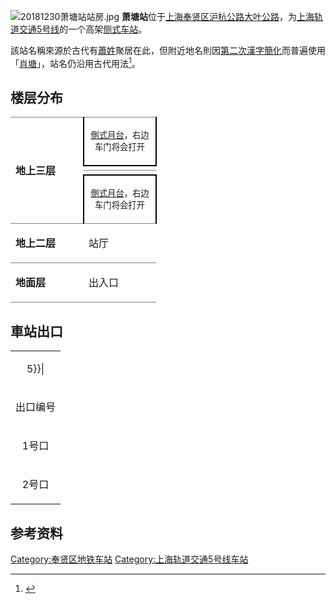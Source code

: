 {{noteTA 
|G1 =Railway}}
{{Infobox station
|name = 萧塘
|eng_name = Xiaotang
|symbol_right =
|linecolour = {{上海地铁颜色|5|yes}}
|image = 20181230萧塘站站台.jpg
|caption = 萧塘站站台
|other_name = 
|country = {{PRC}}
|borough = [[上海市|上海市]][[奉贤区|奉贤区]][[奉浦街道|奉浦街道]]
|address = [[沪杭公路|沪杭公路]]、[[大叶公路|大叶公路]]交叉口
|coordinates = {{coord|30.96785|N|121.43739|E|display=it|type:railwaystation}}
|elevation = 
|owned = [[上海申通地铁集团|上海申通地铁集团]]
|operator = [[上海地铁|上海地铁]]
|lines = {{上海地铁线路名|5|SL}}
|distance = 
|platform = 2個[[側式月台|側式月台]]
|tracks = 2条
|bus_routes = 
|bus_stands = 
|connections = 
|structure = 地上车站
|hall = 地上站厅
|depth = 
|levels = 
|interchange = 
|exits = 2个
|architect = 
|architectural_style = 
|colour = 
|type = 
|status = 运营中
|code = 
|classification = 
|website = 
|built = 
|opened = {{Start date|2018|12|30|df=y}}
|pass_year = 
|passengers = 
|pass_system = 
|pass_rank = 
|mpassengers = 
|trains = 
|station_hours = 
|hours = 
|first = 往{{上海地铁起讫站|5|L}}：5:42<br/>往{{上海地铁起讫站|5|R|主线}}：6:21
|last = 往{{上海地铁起讫站|5|L}}：22:14<br/>往{{上海地铁起讫站|5|R|主线}}：23:10
|adjacent = {{adjacent stations|system=上海地铁|line=5|left=西渡|right=奉浦大道|type=主线}}
}}
[[File:20181230萧塘站站房.jpg|thumb]]
'''萧塘站'''位于[[上海|上海]][[奉贤区|奉贤区]][[沪杭公路|沪杭公路]][[大叶公路|大叶公路]]，为[[上海轨道交通5号线|上海轨道交通5号线]]的一个高架[[侧式车站|侧式车站]]。

該站名稱來源於古代有[[蕭姓|蕭姓]]聚居在此，但附近地名則因[[第二次漢字簡化方案|第二次漢字簡化]]而普遍使用「[[西渡街道|肖塘]]」，站名仍沿用古代用法<ref>{{Cite web|title=肖塘地区有个萧塘地铁站，“萧”字没毛病——上海热线HOT频道|url=https://hot.online.sh.cn/content/2018-11/20/content_9115477.htm|accessdate=2019-07-15|work=hot.online.sh.cn|archive-date=2020-08-03|archive-url=https://web.archive.org/web/20200803002900/https://hot.online.sh.cn/content/2018-11/20/content_9115477.htm|dead-url=no}}</ref>。

==楼层分布==
{|cellspacing=0 cellpadding=3
|style="border-top:solid 1px gray;border-bottom:solid 1px gray;" rowspan=4 width=100|'''地上三层'''
|style="border-top:solid 1px gray;border-right:solid 2px black;border-left:solid 2px black;border-bottom:solid 2px black;" colspan=2|<center><small>[[側式月台|側式月台]]，右边车门将会打开</small></center>
|-
|style="border-bottom:solid 1px gray;" width=100|{{arrow|L}}
|style="border-bottom:solid 1px gray;" width=350|{{上海地铁线路名|5}}往{{站|莘庄}}<small>（{{站|西渡||上海市}}）</small>
|-
|
|{{split text|{{上海地铁线路名|5}}往{{站|奉贤新城}}<small>（{{站|奉浦大道}}）</small>|{{arrow|R}}}}
|-
|style="border-top:solid 2px black;border-right:solid 2px black;border-left:solid 2px black;border-bottom:solid 1px gray;" colspan=2|<center><small>[[側式月台|側式月台]]，右边车门将会打开</small></center>
|-
|style="border-bottom:solid 1px gray;"|'''地上二层'''
|style="border-bottom:solid 1px gray;"|站厅
|style="border-bottom:solid 1px gray;"|票务服务、自动售票机、人工服务台
|-
|style="border-bottom:solid 1px gray;"|'''地面层'''
|style="border-bottom:solid 1px gray;"|出入口
|style="border-bottom:solid 1px gray;"|1-2出入口
|}
== 車站出口 ==
{| class="wikitable"
|colspan=4 align="center" bgcolor={{上海地铁颜色|5}}|
|-
! 出口编号 !! 建议前往目的地 !! 照片
|-
| 1号口
|-
| 2号口
|}

==参考资料==
{{Reflist}}

{{Shmetro-stub}}
{{commonscat|Xiaotang Station}}
{{上海轨道交通5号线}}

[[Category:奉贤区地铁车站|Category:奉贤区地铁车站]]
[[Category:上海轨道交通5号线车站|Category:上海轨道交通5号线车站]]